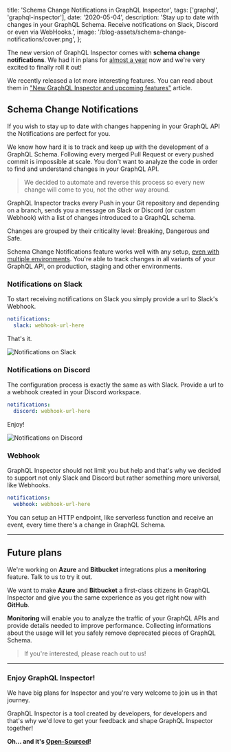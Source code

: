 
  title: 'Schema Change Notifications in GraphQL Inspector',
  tags: ['graphql', 'graphql-inspector'],
  date: '2020-05-04',
  description:
    'Stay up to date with changes in your GraphQL Schema. Receive notifications on Slack, Discord or even via WebHooks.',
  image: '/blog-assets/schema-change-notifications/cover.png',
};


The new version of GraphQL Inspector comes with **schema change notifications**. We had it in plans for [almost a year](https://github.com/kamilkisiela/graphql-inspector/issues/214) now and we're very excited to finally roll it out!

We recently released a lot more interesting features. You can read about them in ["New GraphQL Inspector and upcoming features"](https://medium.com/@kamilkisiela/new-graphql-inspector-dc6371a53a86) article.

## Schema Change Notifications

If you wish to stay up to date with changes happening in your GraphQL API the Notifications are perfect for you.

We know how hard it is to track and keep up with the development of a GraphQL Schema. Following every merged Pull Request or every pushed commit is impossible at scale. You don't want to analyze the code in order to find and understand changes in your GraphQL API.

> We decided to automate and reverse this process so every new change will come to you, not the other way around.

GraphQL Inspector tracks every Push in your Git repository and depending on a branch, sends you a message on Slack or Discord (or custom Webhook) with a list of changes introduced to a GraphQL schema.

Changes are grouped by their criticality level: Breaking, Dangerous and Safe.

Schema Change Notifications feature works well with any setup, [even with multiple environments](https://medium.com/@kamilkisiela/multiple-environments-and-endpoints-d378ba0b575a). You're able to track changes in all variants of your GraphQL API, on production, staging and other environments.

### Notifications on Slack

To start receiving notifications on Slack you simply provide a url to Slack's Webhook.

```yaml
notifications:
  slack: webhook-url-here
```

That's it.

![Notifications on Slack](/blog-assets/schema-change-notifications/slack.png 'Notifications on Slack')

### Notifications on Discord

The configuration process is exactly the same as with Slack. Provide a url to a webhook created in your Discord workspace.

```yaml
notifications:
  discord: webhook-url-here
```

Enjoy!

![Notifications on Discord](/blog-assets/schema-change-notifications/discord.png 'Notifications on Discord')

### Webhook

GraphQL Inspector should not limit you but help and that's why we decided to support not only Slack and Discord but rather something more universal, like Webhooks.

```yaml
notifications:
  webhook: webhook-url-here
```

You can setup an HTTP endpoint, like serverless function and receive an event, every time there's a change in GraphQL Schema.

---

## Future plans

We're working on **Azure** and **Bitbucket** integrations plus a **monitoring** feature. Talk to us to try it out.

We want to make **Azure** and **Bitbucket** a first-class citizens in GraphQL Inspector and give you the same experience as you get right now with **GitHub**.

**Monitoring** will enable you to analyze the traffic of your GraphQL APIs and provide details needed to improve performance. Collecting informations about the usage will let you safely remove deprecated pieces of GraphQL Schema.

> If you're interested, please reach out to us!

---

### Enjoy GraphQL Inspector!

We have big plans for Inspector and you're very welcome to join us in that journey.

GraphQL Inspector is a tool created by developers, for developers and that's why we'd love to get your feedback and shape GraphQL Inspector together!

**Oh… and it's [Open-Sourced](https://github.com/kamilkisiela/graphql-inspector)!**
